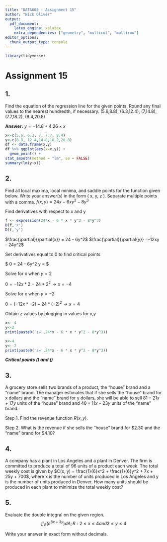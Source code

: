 ```yaml
---
title: "DATA605 - Assignment 15"
author: "Nick Oliver"
output:
  pdf_document:
    latex_engine: xelatex
    extra_dependencies: ["geometry", "multicol", "multirow"]
editor_options: 
  chunk_output_type: console
---
```

```r
library(tidyverse)
```
# Assignment 15

## 1.

Find the equation of the regression line for the given points. Round any final values to the nearest hundredth, if necessary. (5.6,8.8), (6.3,12.4), (7,14.8), (7.7,18.2), (8.4,20.8)

**Answer:** $y = -14.8 + 4.26 \times x$


```r
x<-c(5.6, 6.3, 7, 7.7, 8.4)
y<-c(8.8, 12.4,14.8,18.2,20.8)
df <- data.frame(x,y)
df %>% ggplot(aes(x=x,y)) +
  geom_point() +
stat_smooth(method = "lm", se = FALSE)
summary(lm(y~x))
```



## 2.

Find all local maxima, local minima, and saddle points for the function given below. Write your answer(s) in the form ( x, y, z ). Separate multiple points with a comma.
$f(x,y)=24x-6xy^2 -8y^3$

Find derivatives with respect to x and y

```r
f <- expression(24*x - 6 * x * y^2 - 8*y^3)
D(f,'x')
D(f,'y')
```

$\frac{\partial}{\partial{x}} = 24 - 6y^2$
$\frac{\partial}{\partial{y}} =-12xy - 24y^2$

Set derivatives equal to 0 to find critical points

$ 0 = 24 - 6y^2 \rightarrow y = \pm 2$

Solve for x when $y=2$

$0 =-12x*2 - 24*2^2 \rightarrow x = -4$

Solve for x when $y=-2$

$0 =(-12x*-2) - 24*(-2)^2 \rightarrow x = 4$

Obtain z values by plugging in values for x,y

```r
x<--4
y<-2
print(paste0('z=',24*x - 6 * x * y^2 - 8*y^3))

x<-4
y<--2
print(paste0('z=',24*x - 6 * x * y^2 - 8*y^3))
```

***Critical points () and ()***

## 3.

A grocery store sells two brands of a product, the "house" brand and a "name" brand. The manager estimates that if she sells the "house" brand for x dollars and the "name" brand for y dollars, she will be able to sell $81 - 21x + 17y$ units of the "house" brand and $40 + 11x - 23y$ units of the "name" brand.

Step 1. Find the revenue function $R(x,y)$.

Step 2. What is the revenue if she sells the "house" brand for $2.30 and the "name" brand for $4.10?

## 4. 

A company has a plant in Los Angeles and a plant in Denver. The firm is committed to produce a total of 96 units of a
product each week. The total weekly cost is given by $C(x, y) = \frac{1}{6}x^2 + \frac{1}{6}y^2 + 7x + 25y + 700$, where x is the number of
units produced in Los Angeles and y is the number of units produced in Denver. How many units should be produced in each plant to minimize the total weekly cost?

## 5. 

Evaluate the double integral on the given region.
   $$\iint_R (e^{8x+3y})dA;R:2\le x \le 4 and 2 \le y \le 4$$
  
Write your answer in exact form without decimals.